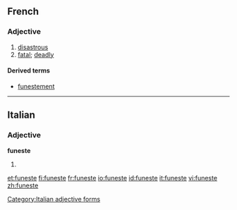 ==French==

===Adjective===
{{fr-adj-mf}}

# [[disastrous]] {{gloss|causing disaster}}
# [[fatal]]; [[deadly]]

====Derived terms====
* [[funestement]]

----

==Italian==

===Adjective===
'''funeste''' {{f}}

# {{feminine plural of|funesto|lang=it}}

[[Category:Italian adjective forms]]

[[et:funeste]]
[[fi:funeste]]
[[fr:funeste]]
[[io:funeste]]
[[id:funeste]]
[[it:funeste]]
[[vi:funeste]]
[[zh:funeste]]
